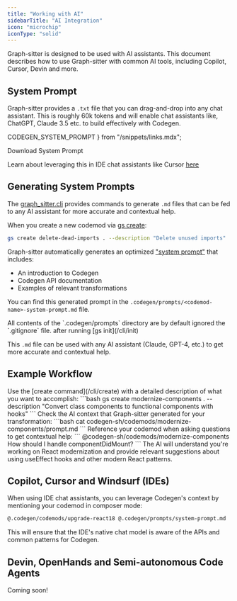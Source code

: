 ```yaml
---
title: "Working with AI"
sidebarTitle: "AI Integration"
icon: "microchip"
iconType: "solid"
---
```


Graph-sitter is designed to be used with AI assistants. This document describes how to use Graph-sitter with common AI tools, including Copilot, Cursor, Devin and more.

## System Prompt

Graph-sitter provides a `.txt` file that you can drag-and-drop into any chat assistant. This is roughly 60k tokens and will enable chat assistants like, ChatGPT, Claude 3.5 etc. to build effectively with Codegen.

  CODEGEN_SYSTEM_PROMPT
} from "/snippets/links.mdx";

<Card title="Download System Prompt" href={CODEGEN_SYSTEM_PROMPT} icon="download">
  Download System Prompt
</Card>

<Tip>Learn about leveraging this in IDE chat assistants like Cursor [here](/introduction/ide-usage#iterating-with-chat-assistants)</Tip>

## Generating System Prompts

The [graph_sitter.cli](/cli/about) provides commands to generate `.md` files that can be fed to any AI assistant for more accurate and contextual help.

When you create a new codemod via [gs create](/cli/create):

```bash
gs create delete-dead-imports . --description "Delete unused imports"
```

Graph-sitter automatically generates an optimized ["system prompt"](https://news.ycombinator.com/item?id=37880023) that includes:

- An introduction to Codegen
- Codegen API documentation
- Examples of relevant transformations

You can find this generated prompt in the `.codegen/prompts/<codemod-name>-system-prompt.md` file.

<Note>
  All contents of the `.codegen/prompts` directory are by default ignored the
  `.gitignore` file. after running [gs init](/cli/init)
</Note>

This `.md` file can be used with any AI assistant (Claude, GPT-4, etc.) to get more accurate and contextual help.

## Example Workflow

<Steps>
  <Step title="Create a codemod with description">
    Use the [create command](/cli/create) with a detailed description of what you want to accomplish:
    ```bash
    gs create modernize-components . --description "Convert class components to functional components with hooks"
    ```
  </Step>
  <Step title="Review the generated system prompt">
    Check the AI context that Graph-sitter generated for your transformation: ```bash
    cat codegen-sh/codemods/modernize-components/prompt.md ```
  </Step>

<Step title="Iterate in Copilot, Cursor or Windsurf">
  Reference your codemod when asking questions to get contextual help: ```
  @codegen-sh/codemods/modernize-components How should I handle
  componentDidMount? ```
</Step>

  <Step title="Get contextual help">
    The AI will understand you're working on React modernization and provide relevant suggestions about using useEffect hooks and other modern React patterns.
  </Step>
</Steps>

## Copilot, Cursor and Windsurf (IDEs)

When using IDE chat assistants, you can leverage Codegen's context by mentioning your codemod in composer mode:

```bash
@.codegen/codemods/upgrade-react18 @.codegen/prompts/system-prompt.md
```

This will ensure that the IDE's native chat model is aware of the APIs and common patterns for Codegen.

## Devin, OpenHands and Semi-autonomous Code Agents

<Warning>Coming soon!</Warning>
